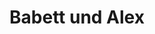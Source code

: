 ---
title: Babett und Alex
date: 
image: /images/hochzeitsblog/trauung/babett-alex11.jpg
width: 2000
height: 1333
category: Trauung
couple_category: Babett und Alex
weight: 3072
---